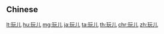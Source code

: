 {{also|玩兒}}
==Chinese==
{{zh-see|玩兒}}

[[lt:玩儿]]
[[hu:玩儿]]
[[mg:玩儿]]
[[ja:玩儿]]
[[ta:玩儿]]
[[th:玩儿]]
[[chr:玩儿]]
[[zh:玩儿]]